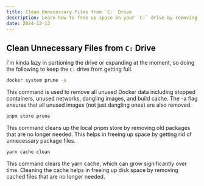 ```yaml
---
title: Clean Unnecessary Files from `C:` Drive
description: Learn how to free up space on your `C:` drive by removing unnecessary files using Docker, pnpm, and yarn commands. Follow this guide to keep your system running smoothly.
date: 2024-12-13
---
```


## Clean Unnecessary Files from `C:` Drive

I'm kinda lazy in partioning the drive or expanding at the moment, so doing the following to keep the `C:` drive from getting full.

```bash
docker system prune -a
```

This command is used to remove all unused Docker data including stopped containers, unused networks, dangling images, and build cache. The -a flag ensures that all unused images (not just dangling ones) are also removed.

```bash
pnpm store prune
```

This command cleans up the local pnpm store by removing old packages that are no longer needed. This helps in freeing up space by getting rid of unnecessary package files.

```bash
yarn cache clean
```

This command clears the yarn cache, which can grow significantly over time. Cleaning the cache helps in freeing up disk space by removing cached files that are no longer needed.
